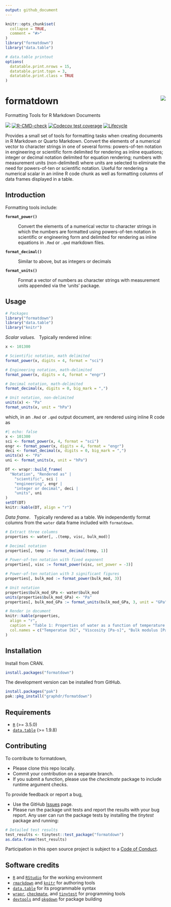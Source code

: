 ```yaml
---
output: github_document
---
```


<!-- Edit README.Rmd (not README.md) -->

```r
knitr::opts_chunk$set(
  collapse = TRUE,
  comment = "#>"
)
library("formatdown")
library("data.table")

# data.table printout
options(
  datatable.print.nrows = 15,
  datatable.print.topn = 3,
  datatable.print.class = TRUE
)
```




# formatdown  <img src="man/figures/logo.png" align="right">

Formatting Tools for R Markdown Documents

<!-- badges: start -->
[![](https://www.r-pkg.org/badges/version/formatdown)](https://cran.r-project.org/package=formatdown)
[![R-CMD-check](https://github.com/graphdr/formatdown/actions/workflows/check-standard.yaml/badge.svg)](https://github.com/graphdr/formatdown/actions/workflows/check-standard.yaml)
[![Codecov test coverage](https://codecov.io/gh/graphdr/formatdown/branch/main/graph/badge.svg)](https://app.codecov.io/gh/graphdr/formatdown?branch=main)
[![Lifecycle](https://img.shields.io/badge/lifecycle-experimental-orange.svg)](https://lifecycle.r-lib.org/articles/stages.html#experimental)
<!-- badges: end -->

Provides a small set of tools for formatting tasks when creating documents in R Markdown or Quarto Markdown. Convert the elements of a numerical vector to character strings in one of several forms: powers-of-ten notation in engineering or scientific form delimited for rendering as inline equations; integer or decimal notation delimited for equation rendering; numbers with measurement units (non-delimited) where units are selected to eliminate the need for powers-of-ten or scientific notation. Useful for rendering a numerical scalar in an inline R code chunk as well as formatting columns of data frames displayed in a table.  



## Introduction

Formatting tools include: 

**`format_power()`** 

: Convert the elements of a numerical vector to character strings in which the numbers are formatted using powers-of-ten notation in scientific or engineering form and delimited for rendering as inline equations in `.Rmd` or `.qmd` markdown files.

**`format_decimal()`**

: Similar to above, but as integers or decimals 

**`format_units()`**

: Format a vector of numbers as character strings with measurement units appended via the 'units' package.





## Usage

```r
# Packages
library("formatdown")
library("data.table")
library("knitr")
```



*Scalar values.* &nbsp; Typically rendered inline:

```r
x <- 101300

# Scientific notation, math delimited
format_power(x, digits = 4, format = "sci")

# Engineering notation, math-delimited
format_power(x, digits = 4, format = "engr")

# Decimal notation, math-delimited
format_decimal(x, digits = 0, big_mark = ",")

# Unit notation, non-delimited
units(x) <- "Pa"
format_units(x, unit = "hPa")
```

which, in an `.Rmd` or `.qmd` output document, are rendered using inline R code as

```r
#| echo: false
x <- 101300
sci <- format_power(x, 4, format = "sci")
engr <- format_power(x, digits = 4, format = "engr")
deci <- format_decimal(x, digits = 0, big_mark = ",")
units(x) <- "Pa"
uni <- format_units(x, unit = "hPa")

DT <- wrapr::build_frame(
  "Notation", "Rendered as" |
    "scientific", sci |
    "engineering", engr |
    "integer or decimal", deci |
    "units", uni
)
setDT(DT)
knitr::kable(DT, align = "r")
```


*Data frame*. &nbsp; Typically rendered as a table. We independently format  columns from the `water` data frame included with `formatdown`. 

```r
# Extract three columns
properties <- water[, .(temp, visc, bulk_mod)]

# Decimal notation
properties[, temp := format_decimal(temp, 1)]

# Power-of-ten notation with fixed exponent
properties[, visc := format_power(visc, set_power = -3)]

# Power-of-ten notation with 3 significant figures
properties[, bulk_mod := format_power(bulk_mod, 3)]

# Unit notation
properties$bulk_mod_GPa <- water$bulk_mod
units(properties$bulk_mod_GPa) <- "Pa"
properties[, bulk_mod_GPa := format_units(bulk_mod_GPa, 3, unit = "GPa")]

# Render in document
knitr::kable(properties,
  align = "r",
  caption = "Table 1: Properties of water as a function of temperature.",
  col.names = c("Temperatue [K]", "Viscosity [Pa-s]", "Bulk modulus [Pa]", "Bulk modulus [GPa]")
)
```






## Installation

Install from CRAN. 

```r
install.packages("formatdown")
```

The development version can be installed from GitHub.   

```r
install.packages("pak")
pak::pkg_install("graphdr/formatdown")
```







## Requirements

- [`R`](https://www.r-project.org/) (\>= 3.5.0)
- [`data.table`](https://rdatatable.gitlab.io/data.table/)  (\>= 1.9.8)






## Contributing

To contribute to formatdown,

- Please clone this repo locally.  
- Commit your contribution on a separate branch.
- If you submit a function, please use the *checkmate* package to
  include runtime argument checks.


To provide feedback or report a bug,

- Use the GitHub <a href="https://github.com/graphdr/formatdown/issues">
    Issues</a> page.
- Please run the package unit tests and report the results with your bug
  report. Any user can run the package tests by installing the
  *tinytest* package and running:

``` r
# Detailed test results
test_results <- tinytest::test_package("formatdown")
as.data.frame(test_results)
```

Participation in this open source project is subject to a [Code of
Conduct](https://graphdr.github.io/formatdown/CONDUCT.html).



## Software credits

- [`R`](https://www.r-project.org/) and [`RStudio`](https://posit.co/) for the working environment  
- [`rmarkdown`](https://CRAN.R-project.org/package=rmarkdown) and [`knitr`](https://CRAN.R-project.org/package=knitr) for authoring tools  
- [`data.table`](https://CRAN.R-project.org/package=data.table) for its programmable syntax  
- [`wrapr`](https://CRAN.R-project.org/package=wrapr), [`checkmate`](https://CRAN.R-project.org/package=checkmate), and [`tinytest`](https://CRAN.R-project.org/package=tinytest) for programming tools
- [`devtools`](https://CRAN.R-project.org/package=devtools) and [`pkgdown`](https://CRAN.R-project.org/package=pkgdown) for package building 


 


